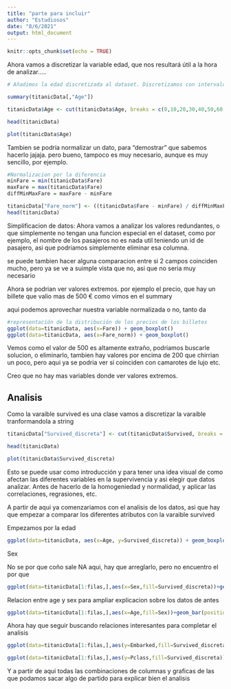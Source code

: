 ---
title: "parte para incluir"
author: "Estudiosos"
date: "8/6/2021"
output: html_document
---

```{r setup, include=FALSE}
knitr::opts_chunk$set(echo = TRUE)
```

Ahora vamos a discretizar la variable edad, que nos resultará útil a la hora de analizar.....

```{r echo=TRUE, message=FALSE, warning=FALSE}
# Añadimos la edad discretizada al dataset. Discretizamos con intervalos de igual amplitud

summary(titanicData[,"Age"])

titanicData$Age <- cut(titanicData$Age, breaks = c(0,10,20,30,40,50,60,70,81), labels = c("0-9", "10-19", "20-29", "30-39","40-49","50-59","60-69","70-80"))

head(titanicData)

plot(titanicData$Age)

```

Tambien se podría normalizar un dato, para "demostrar" que sabemos hacerlo jajaja. pero bueno, tampoco es muy necesario, aunque es muy sencillo, por ejemplo.

```{r echo=TRUE, message=FALSE, warning=FALSE}
#Normalizacion por la diferencia
minFare = min(titanicData$Fare)
maxFare = max(titanicData$Fare)
diffMinMaxFare = maxFare - minFare

titanicData["Fare_norm"] <- ((titanicData$Fare - minFare) / diffMinMaxFare)
head(titanicData)

```




Simplificacion de datos:  Ahora vamos a analizar los valores redundantes, o que simplemente no tengan una funcion especial en el dataset, como por ejemplo, el nombre de los pasajeros no es nada util teniendo un id de pasajero, asi que podriamos simplemente eliminar esa columna.

se puede tambien hacer alguna comparacion entre si 2 campos coinciden mucho, pero ya se ve a suimple vista que no, asi que no seria muy necesario




Ahora se podrian ver valores extremos. por ejemplo el precio, que hay un billete que valio mas de 500 € como vimos en el summary

aqui podemos aprovechar nuestra variable normalizada o no, tanto da


```{r echo=TRUE, message=FALSE, warning=FALSE}
#representación de la distribución de los precios de los billetes
ggplot(data=titanicData, aes(x=Fare)) + geom_boxplot()
ggplot(data=titanicData, aes(x=Fare_norm)) + geom_boxplot()


```

Vemos como el valor de 500 es altamente extraño, podriamos buscarle solucion, o eliminarlo, tambien hay valores por encima de 200 que chirrian un poco, pero aqui ya se podria ver si coinciden con camarotes de lujo etc. 


Creo que no hay mas variables donde ver valores extremos.


## Analisis 



Como la varaible survived es una clase vamos a discretizar la varaible tranformandola a string
```{r echo=TRUE, message=FALSE, warning=FALSE}

titanicData["Survived_discreta"] <- cut(titanicData$Survived, breaks = c(-1,0.5,1), labels = c("No", "Si"))

head(titanicData)

plot(titanicData$Survived_discreta)

```

Esto se puede usar como introducción y para tener una idea visual de como afectan las diferentes variables en la supervivencia y asi elegir que datos analizar. Antes de hacerlo de la homogeniedad y normalidad, y aplicar las correlaciones, regrasiones, etc.

A partir de aqui ya comenzariamos con el analisis de los datos, asi que hay que empezar a comparar los diferentes atributos con la varaible survived

Empezamos por la edad

```{r echo=TRUE, message=FALSE, warning=FALSE}
ggplot(data=titanicData, aes(x=Age, y=Survived_discreta)) + geom_boxplot()

```

Sex

No se por que coño sale NA aqui, hay que arreglarlo, pero no encuentro el por que

```{r echo=TRUE, message=FALSE, warning=FALSE}
ggplot(data=titanicData[1:filas,],aes(x=Sex,fill=Survived_discreta))+geom_bar()

```

Relacion entre age y sex para ampliar explicacion sobre los datos de antes
```{r echo=TRUE, message=FALSE, warning=FALSE}
ggplot(data=titanicData[1:filas,],aes(x=Age,fill=Sex))+geom_bar(position="fill")+ylab("Frecuencia")

```

Ahora hay que seguir buscando relaciones interesantes para completar el analisis



```{r echo=TRUE, message=FALSE, warning=FALSE}

ggplot(data=titanicData[1:filas,],aes(y=Embarked,fill=Survived_discreta))+geom_bar(position="fill")

```

```{r echo=TRUE, message=FALSE, warning=FALSE}

ggplot(data=titanicData[1:filas,],aes(y=Pclass,fill=Survived_discreta))+geom_bar(position="fill")+facet_wrap(~Embarked)+theme(axis.text.y = element_text(size = rel(0.7)))

```
Y a partir de aqui todas las combinaciones de columnas y graficas de las que podamos sacar algo de partido para explicar bien el analisis

```{r echo=TRUE, message=FALSE, warning=FALSE}

```

```{r echo=TRUE, message=FALSE, warning=FALSE}

```

```{r echo=TRUE, message=FALSE, warning=FALSE}

```

```{r echo=TRUE, message=FALSE, warning=FALSE}

```

```{r echo=TRUE, message=FALSE, warning=FALSE}

```

```{r echo=TRUE, message=FALSE, warning=FALSE}

```

```{r echo=TRUE, message=FALSE, warning=FALSE}

```

```{r echo=TRUE, message=FALSE, warning=FALSE}

```

```{r echo=TRUE, message=FALSE, warning=FALSE}

```
